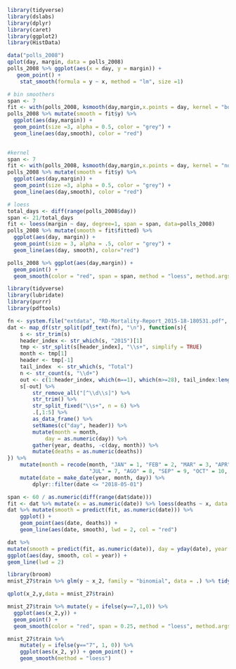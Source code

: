 
```r
library(tidyverse)
library(dslabs)
library(dplyr)
library(caret)
library(ggplot2)
library(HistData)

```
```r
data("polls_2008")
qplot(day, margin, data = polls_2008)
polls_2008 %>% ggplot(aes(x = day, y = margin)) + 
   geom_point() + 
    stat_smooth(formula = y ~ x, method = "lm", size =1)
```
```r
# bin smoothers
span <- 7
fit <- with(polls_2008, ksmooth(day,margin,x.points = day, kernel = "box", bandwidth = span))
polls_2008 %>% mutate(smooth = fit$y) %>%
  ggplot(aes(day,margin)) +
  geom_point(size =3, alpha = 0.5, color = "grey") +
  geom_line(aes(day,smooth), color = "red")
  

#kernel
span <- 7
fit <- with(polls_2008, ksmooth(day,margin,x.points = day, kernel = "normal", bandwidth = span))
polls_2008 %>% mutate(smooth = fit$y) %>%
  ggplot(aes(day,margin)) +
  geom_point(size =3, alpha = 0.5, color = "grey") +
  geom_line(aes(day,smooth), color = "red")

# loess
total_days <- diff(range(polls_2008$day))
span <- 21/total_days
fit <- loess(margin ~ day, degree=1, span = span, data=polls_2008)
polls_2008 %>% mutate(smooth = fit$fitted) %>%
  ggplot(aes(day, margin)) +
  geom_point(size = 3, alpha = .5, color = "grey") +
  geom_line(aes(day, smooth), color="red")

polls_2008 %>% ggplot(aes(day,margin)) +
  geom_point() +
  geom_smooth(color = "red", span = span, method = "loess", method.args = list(degree = 1))


```
```r
library(tidyverse)
library(lubridate)
library(purrr)
library(pdftools)

fn <- system.file("extdata", "RD-Mortality-Report_2015-18-180531.pdf", package="dslabs")
dat <- map_df(str_split(pdf_text(fn), "\n"), function(s){
	s <- str_trim(s)
	header_index <- str_which(s, "2015")[1]
	tmp <- str_split(s[header_index], "\\s+", simplify = TRUE)
	month <- tmp[1]
	header <- tmp[-1]
	tail_index  <- str_which(s, "Total")
	n <- str_count(s, "\\d+")
	out <- c(1:header_index, which(n==1), which(n>=28), tail_index:length(s))
	s[-out] %>%
		str_remove_all("[^\\d\\s]") %>%
		str_trim() %>%
		str_split_fixed("\\s+", n = 6) %>%
		.[,1:5] %>%
		as_data_frame() %>% 
		setNames(c("day", header)) %>%
		mutate(month = month,
			day = as.numeric(day)) %>%
		gather(year, deaths, -c(day, month)) %>%
		mutate(deaths = as.numeric(deaths))
}) %>%
	mutate(month = recode(month, "JAN" = 1, "FEB" = 2, "MAR" = 3, "APR" = 4, "MAY" = 5, "JUN" = 6, 
                          "JUL" = 7, "AGO" = 8, "SEP" = 9, "OCT" = 10, "NOV" = 11, "DEC" = 12)) %>%
	mutate(date = make_date(year, month, day)) %>%
        dplyr::filter(date <= "2018-05-01")

```
```r

span <- 60 / as.numeric(diff(range(dat$date)))
fit <- dat %>% mutate(x = as.numeric(date)) %>% loess(deaths ~ x, data = ., span = span, degree = 1)
dat %>% mutate(smooth = predict(fit, as.numeric(date))) %>%
	ggplot() +
	geom_point(aes(date, deaths)) +
	geom_line(aes(date, smooth), lwd = 2, col = "red")

dat %>% 
mutate(smooth = predict(fit, as.numeric(date)), day = yday(date), year = as.character(year(date))) %>%
ggplot(aes(day, smooth, col = year)) +
geom_line(lwd = 2)

```
```r
library(broom)
mnist_27$train %>% glm(y ~ x_2, family = "binomial", data = .) %>% tidy()

qplot(x_2,y,data = mnist_27$train)

mnist_27$train %>% mutate(y = ifelse(y==7,1,0)) %>%
  ggplot(aes(x_2,y)) +
  geom_point() +
  geom_smooth(color = "red", span = 0.25, method = "loess", method.args = list(degree = 1))

mnist_27$train %>% 
	mutate(y = ifelse(y=="7", 1, 0)) %>%
	ggplot(aes(x_2, y)) + geom_point() +
	geom_smooth(method = "loess")
```


